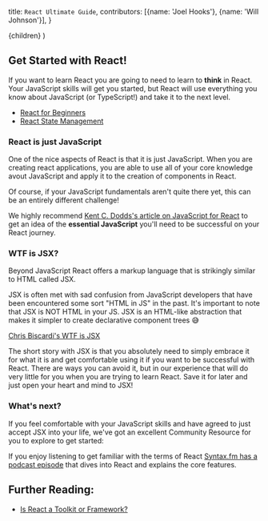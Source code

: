   title: `React Ultimate Guide`,
  contributors: [{name: 'Joel Hooks'}, {name: 'Will Johnson'}],
}

  <UltimateGuide meta={meta}>{children}</UltimateGuide>
)

## Get Started with React!

If you want to learn React you are going to need to learn to **think** in React. Your JavaScript skills will get you started, but React will use everything you know about JavaScript (or TypeScript!) and take it to the next level.

- [React for Beginners](/learn/react/beginners)
- [React State Management](/learn/react/state-management)

### React is just JavaScript

One of the nice aspects of React is that it is just JavaScript. When you are creating react applications, you are able to use all of your core knowledge avout JavaScript and apply it to the creation of components in React.

Of course, if your JavaScript fundamentals aren't quite there yet, this can be an entirely different challenge!

We highly recommend [Kent C. Dodds's article on JavaScript for React](https://kentcdodds.com/blog/javascript-to-know-for-react) to get an idea of the **essential JavaScript** you'll need to be successful on your React journey.

### WTF is JSX?

Beyond JavaScript React offers a markup language that is strikingly similar to HTML called JSX.

JSX is often met with sad confusion from JavaScript developers that have been encountered some sort "HTML in JS" in the past. It's important to note that JSX is NOT HTML in your JS. JSX is an HTML-like abstraction that makes it simpler to create declarative component trees 😅

[Chris Biscardi's WTF is JSX](/collections/wtf-is-jsx-5dfe)

The short story with JSX is that you absolutely need to simply embrace it for what it is and get comfortable using it if you want to be successful with React. There are ways you can avoid it, but in our experience that will do very little for you when you are trying to learn React. Save it for later and just open your heart and mind to JSX!

### What's next?

If you feel comfortable with your JavaScript skills and have agreed to just accept JSX into your life, we've got an excellent Community Resource for you to explore to get started:

<Course slug="the-beginner-s-guide-to-react" />

If you enjoy listening to get familiar with the terms of React [Syntax.fm has a podcast episode](https://syntax.fm/show/066/the-react-episode) that dives into React and explains the core features.

## Further Reading:

- [Is React a Toolkit or Framework?](/learn/react/toolkit-or-framework)
